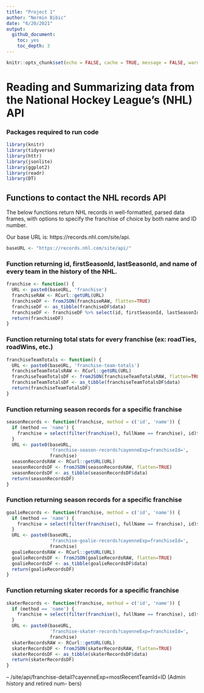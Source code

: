 ```yaml
---
title: "Project 1"
author: "Nermin Bibic"
date: "6/20/2021"
output:
  github_document:
    toc: yes
    toc_depth: 3
---
```


```r
knitr::opts_chunk$set(echo = FALSE, cache = TRUE, message = FALSE, warning = FALSE, error = TRUE)
```

# Reading and Summarizing data from the National Hockey League’s (NHL) API 

### Packages required to run code
```r
library(knitr)
library(tidyverse)
library(httr)
library(jsonlite)
library(ggplot2)
library(readr)
library(DT)
```

## Functions to contact the NHL records API

The below functions return NHL records in well-formatted, parsed data frames, with options to specify the franchise of choice by both name and ID number.

Our base URL is: https://records.nhl.com/site/api.

```r
baseURL <- "https://records.nhl.com/site/api/"
```

### Function returning id, firstSeasonId, lastSeasonId, and name of every team in the history of the NHL.
```r
franchise <- function() {
  URL <- paste0(baseURL, 'franchise')
  franchiseRAW <- RCurl::getURL(URL)
  franchiseDF <- fromJSON(franchiseRAW, flatten=TRUE)
  franchiseDF <- as_tibble(franchiseDF$data)
  franchiseDF <- franchiseDF %>% select(id, firstSeasonId, lastSeasonId, fullName)
  return(franchiseDF)
}
```

### Function returning total stats for every franchise (ex: roadTies, roadWins, etc.)
```r
franchiseTeamTotals <- function() {
  URL <- paste0(baseURL, 'franchise-team-totals')
  franchiseTeamTotalsRAW <- RCurl::getURL(URL)
  franchiseTeamTotalsDF <- fromJSON(franchiseTeamTotalsRAW, flatten=TRUE)
  franchiseTeamTotalsDF <- as_tibble(franchiseTeamTotalsDF$data)
  return(franchiseTeamTotalsDF)
}
```

### Function returning season records for a specific franchise
```r
seasonRecords <- function(franchise, method = c('id', 'name')) {
  if (method == 'name') {
    franchise = select(filter(franchise(), fullName == franchise), id)$id
  }
  URL <- paste0(baseURL,
                'franchise-season-records?cayenneExp=franchiseId=',
                franchise)
  seasonRecordsRAW <- RCurl::getURL(URL)
  seasonRecordsDF <- fromJSON(seasonRecordsRAW, flatten=TRUE)
  seasonRecordsDF <- as_tibble(seasonRecordsDF$data)
  return(seasonRecordsDF)
}
```

### Function returning season records for a specific franchise
```r
goalieRecords <- function(franchise, method = c('id', 'name')) {
  if (method == 'name') {
    franchise = select(filter(franchise(), fullName == franchise), id)$id
  }
  URL <- paste0(baseURL,
                'franchise-goalie-records?cayenneExp=franchiseId=',
                franchise)
  goalieRecordsRAW <- RCurl::getURL(URL)
  goalieRecordsDF <- fromJSON(goalieRecordsRAW, flatten=TRUE)
  goalieRecordsDF <- as_tibble(goalieRecordsDF$data)
  return(goalieRecordsDF)
}
```

### Function returning skater records for a specific franchise
```r
skaterRecords <- function(franchise, method = c('id', 'name')) {
  if (method == 'name') {
    franchise = select(filter(franchise(), fullName == franchise), id)$id
  }
  URL <- paste0(baseURL,
                'franchise-skater-records?cayenneExp=franchiseId=',
                franchise)
  skaterRecordsRAW <- RCurl::getURL(URL)
  skaterRecordsDF <- fromJSON(skaterRecordsRAW, flatten=TRUE)
  skaterRecordsDF <- as_tibble(skaterRecordsDF$data)
  return(skaterRecordsDF)
}
```


–	/site/api/franchise-detail?cayenneExp=mostRecentTeamId=ID (Admin history and retired num- bers)
